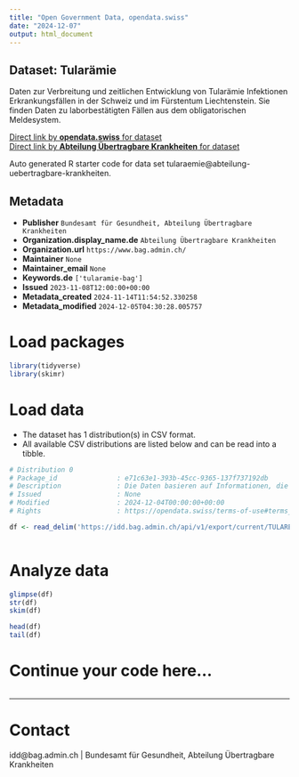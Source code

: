 ```yaml
---
title: "Open Government Data, opendata.swiss"
date: "2024-12-07"
output: html_document
---
```


## Dataset: Tularämie

Daten zur Verbreitung und zeitlichen Entwicklung von Tularämie Infektionen Erkrankungsfällen in der Schweiz und im Fürstentum Liechtenstein. Sie finden Daten zu laborbestätigten Fällen aus dem obligatorischen Meldesystem.

[Direct link by **opendata.swiss** for dataset](https://opendata.swiss/de/dataset/tularamie1)<br>
[Direct link by **Abteilung Übertragbare Krankheiten** for dataset](https://idd.bag.admin.ch)

Auto generated R starter code for data set tularaemie@abteilung-uebertragbare-krankheiten.

## Metadata

- **Publisher** `Bundesamt für Gesundheit, Abteilung Übertragbare Krankheiten`
- **Organization.display_name.de** `Abteilung Übertragbare Krankheiten`
- **Organization.url** `https://www.bag.admin.ch/`
- **Maintainer** `None`
- **Maintainer_email** `None`
- **Keywords.de** `['tularamie-bag']`
- **Issued** `2023-11-08T12:00:00+00:00`
- **Metadata_created** `2024-11-14T11:54:52.330258`
- **Metadata_modified** `2024-12-05T04:30:28.005757`


# Load packages

```r

library(tidyverse)
library(skimr)

```

# Load data

-   The dataset has 1 distribution(s) in CSV format.
-   All available CSV distributions are listed below and can be read into a tibble.

```r

# Distribution 0
# Package_id               : e71c63e1-393b-45cc-9365-137f737192db
# Description              : Die Daten basieren auf Informationen, die Laboratorien, Ärztinnen und Ärzte sowie Spitäler dem BAG im Rahmen der Meldepflicht übermittelt haben.
# Issued                   : None
# Modified                 : 2024-12-04T00:00:00+00:00
# Rights                   : https://opendata.swiss/terms-of-use#terms_by

df <- read_delim('https://idd.bag.admin.ch/api/v1/export/current/TULAREMIA_oblig/csv')



```

# Analyze data

```r

glimpse(df)
str(df)
skim(df)

head(df)
tail(df)

```

# Continue your code here...

```r

```

------------------------------------------------------------------------

# Contact

idd@bag.admin.ch | Bundesamt für Gesundheit, Abteilung Übertragbare Krankheiten

